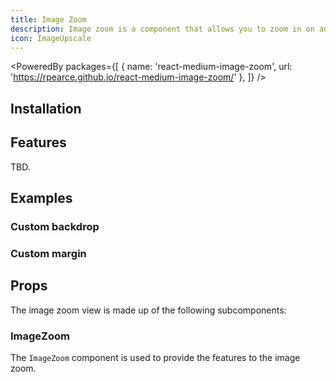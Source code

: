 ```yaml
---
title: Image Zoom
description: Image zoom is a component that allows you to zoom in on an image.
icon: ImageUpscale
---
```


<PoweredBy packages={[
  { name: 'react-medium-image-zoom', url: 'https://rpearce.github.io/react-medium-image-zoom/' },
]} />

<Preview path="image-zoom" />

## Installation

<Installer packageName="image-zoom" />

## Features

TBD.

## Examples

### Custom backdrop

<Preview path="image-zoom-background" />

### Custom margin

<Preview path="image-zoom-margin" />

## Props

The image zoom view is made up of the following subcomponents:

### ImageZoom

The `ImageZoom` component is used to provide the features to the image zoom.

<AutoTypeTable path="node_modules/@repo/image-zoom/index.tsx" name="ImageZoomProps" />
